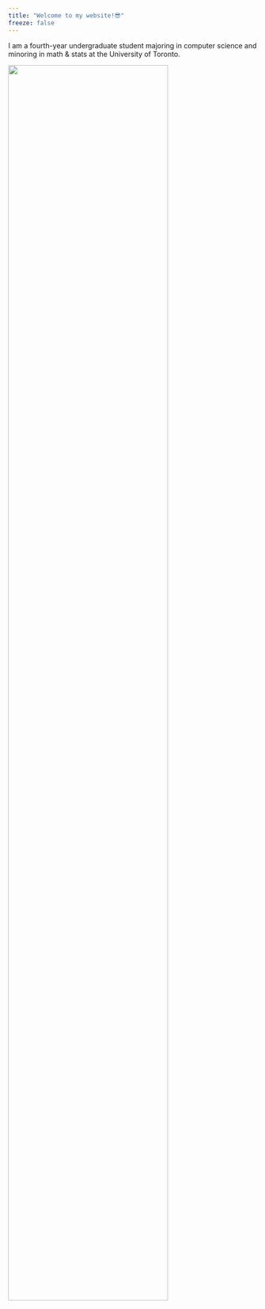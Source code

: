 ```yaml
---
title: "Welcome to my website!😎"
freeze: false
---
```


I am a fourth-year undergraduate student majoring in computer science and minoring in math & stats at the University of Toronto.

![](images/portrait.jpg){fig-align="center" width=80%}
